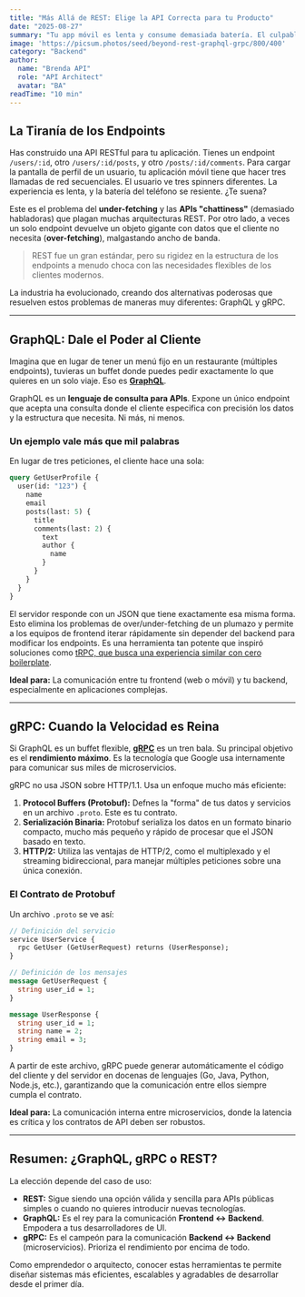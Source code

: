 ```yaml
---
title: "Más Allá de REST: Elige la API Correcta para tu Producto"
date: "2025-08-27"
summary: "Tu app móvil es lenta y consume demasiada batería. El culpable podría ser tu API REST. Exploramos por qué GraphQL y gRPC son el futuro de la comunicación entre servicios."
image: 'https://picsum.photos/seed/beyond-rest-graphql-grpc/800/400'
category: "Backend"
author:
  name: "Brenda API"
  role: "API Architect"
  avatar: "BA"
readTime: "10 min"
---
```


## La Tiranía de los Endpoints

Has construido una API RESTful para tu aplicación. Tienes un endpoint `/users/:id`, otro `/users/:id/posts`, y otro `/posts/:id/comments`. Para cargar la pantalla de perfil de un usuario, tu aplicación móvil tiene que hacer tres llamadas de red secuenciales. El usuario ve tres spinners diferentes. La experiencia es lenta, y la batería del teléfono se resiente. ¿Te suena?

Este es el problema del **under-fetching** y las **APIs "chattiness"** (demasiado habladoras) que plagan muchas arquitecturas REST. Por otro lado, a veces un solo endpoint devuelve un objeto gigante con datos que el cliente no necesita (**over-fetching**), malgastando ancho de banda.

> REST fue un gran estándar, pero su rigidez en la estructura de los endpoints a menudo choca con las necesidades flexibles de los clientes modernos.

La industria ha evolucionado, creando dos alternativas poderosas que resuelven estos problemas de maneras muy diferentes: GraphQL y gRPC.

---

## GraphQL: Dale el Poder al Cliente

Imagina que en lugar de tener un menú fijo en un restaurante (múltiples endpoints), tuvieras un buffet donde puedes pedir exactamente lo que quieres en un solo viaje. Eso es **[GraphQL](https://graphql.org/)**.

GraphQL es un **lenguaje de consulta para APIs**. Expone un único endpoint que acepta una consulta donde el cliente especifica con precisión los datos y la estructura que necesita. Ni más, ni menos.

### Un ejemplo vale más que mil palabras

En lugar de tres peticiones, el cliente hace una sola:

```graphql
query GetUserProfile {
  user(id: "123") {
    name
    email
    posts(last: 5) {
      title
      comments(last: 2) {
        text
        author {
          name
        }
      }
    }
  }
}
```

El servidor responde con un JSON que tiene exactamente esa misma forma. Esto elimina los problemas de over/under-fetching de un plumazo y permite a los equipos de frontend iterar rápidamente sin depender del backend para modificar los endpoints. Es una herramienta tan potente que inspiró soluciones como [tRPC, que busca una experiencia similar con cero boilerplate](/blog/type-safety-beyond-typescript).

**Ideal para:** La comunicación entre tu frontend (web o móvil) y tu backend, especialmente en aplicaciones complejas.

---

## gRPC: Cuando la Velocidad es Reina

Si GraphQL es un buffet flexible, **[gRPC](https://grpc.io/)** es un tren bala. Su principal objetivo es el **rendimiento máximo**. Es la tecnología que Google usa internamente para comunicar sus miles de microservicios.

gRPC no usa JSON sobre HTTP/1.1. Usa un enfoque mucho más eficiente:

1.  **Protocol Buffers (Protobuf):** Defnes la "forma" de tus datos y servicios en un archivo `.proto`. Este es tu contrato.
2.  **Serialización Binaria:** Protobuf serializa los datos en un formato binario compacto, mucho más pequeño y rápido de procesar que el JSON basado en texto.
3.  **HTTP/2:** Utiliza las ventajas de HTTP/2, como el multiplexado y el streaming bidireccional, para manejar múltiples peticiones sobre una única conexión.

### El Contrato de Protobuf

Un archivo `.proto` se ve así:

```protobuf
// Definición del servicio
service UserService {
  rpc GetUser (GetUserRequest) returns (UserResponse);
}

// Definición de los mensajes
message GetUserRequest {
  string user_id = 1;
}

message UserResponse {
  string user_id = 1;
  string name = 2;
  string email = 3;
}
```

A partir de este archivo, gRPC puede generar automáticamente el código del cliente y del servidor en docenas de lenguajes (Go, Java, Python, Node.js, etc.), garantizando que la comunicación entre ellos siempre cumpla el contrato.

**Ideal para:** La comunicación interna entre microservicios, donde la latencia es crítica y los contratos de API deben ser robustos.

---

## Resumen: ¿GraphQL, gRPC o REST?

La elección depende del caso de uso:

-   **REST:** Sigue siendo una opción válida y sencilla para APIs públicas simples o cuando no quieres introducir nuevas tecnologías.
-   **GraphQL:** Es el rey para la comunicación **Frontend <-> Backend**. Empodera a tus desarrolladores de UI.
-   **gRPC:** Es el campeón para la comunicación **Backend <-> Backend** (microservicios). Prioriza el rendimiento por encima de todo.

Como emprendedor o arquitecto, conocer estas herramientas te permite diseñar sistemas más eficientes, escalables y agradables de desarrollar desde el primer día.
